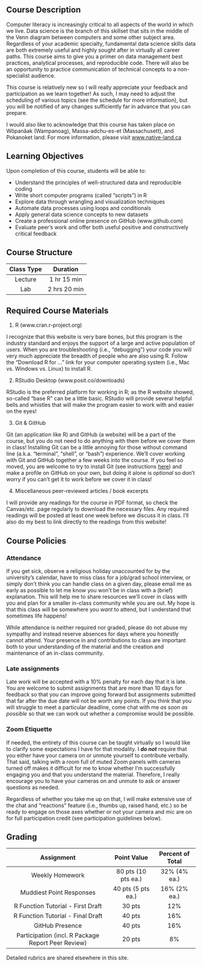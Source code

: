 
## Course Description

Computer literacy is increasingly critical to all aspects of the world in which we live. Data science is the branch of this skillset that sits in the middle of the Venn diagram between computers and some other subject area. Regardless of your academic specialty, fundamental data science skills data are both extremely useful and highly sought after in virtually all career paths. This course aims to give you a primer on data management best practices, analytical processes, and reproducible code. There will also be an opportunity to practice communication of technical concepts to a non-specialist audience.

This course is relatively new so I will really appreciate your feedback and participation as we learn together! As such, I may need to adjust the scheduling of various topics (see the schedule for more information), but you will be notified of any changes sufficiently far in advance that you can prepare.

I would also like to acknowledge that this course has taken place on Wôpanâak (Wampanoag), Massa-adchu-es-et (Massachusett), and Pokanoket land. For more information, please visit [www.native-land.ca](https://native-land.ca/)

## Learning Objectives

Upon completion of this course, students will be able to:

- Understand the principles of well-structured data and reproducible coding
- Write short computer programs (called "scripts") in R
- Explore data through wrangling and visualization techniques
- Automate data processes using loops and conditionals
- Apply general data science concepts to new datasets
- Create a professional online presence on GitHub (www.github.com)
- Evaluate peer's work and offer both useful positive and constructively critical feedback

## Course Structure

| Class Type | Duration |
| :---: | :---: |
| Lecture | 1 hr 15 min |
| Lab | 2 hrs 20 min |

## Required Course Materials

1. R (www.cran.r-project.org)

I recognize that this website is very bare bones, but this program is the industry standard and enjoys the support of a large and active population of users. When you are troubleshooting (i.e., "debugging") your code you will very much appreciate the breadth of people who are also using R. Follow the "Download R for ..." link for your computer operating system (i.e., Mac vs. Windows vs. Linux) to install R.

2. RStudio Desktop (www.posit.co/downloads)

RStudio is the preferred platform for working in R; as the R website showed, so-called "base R" can be a little basic. RStudio will provide several helpful bells and whistles that will make the program easier to work with and easier on the eyes!

3. Git & GitHub

Git (an application like R) and GitHub (a website) will be a part of the course, but you do not need to do anything with them before we cover them in class! Installing Git can be a little annoying for those without command line (a.k.a. "terminal", "shell", or "bash") experience. We'll cover working with Git and GitHub together a few weeks into the course. If you feel so moved, you are welcome to try to install Git (see instructions [here](https://happygitwithr.com/install-git)) and make a profile on GitHub on your own, but doing it alone is _optional_ so don't worry if you can't get it to work before we cover it in class!

4. Miscellaneous peer-reviewed articles / book excerpts

I will provide any readings for the course in PDF format, so check the Canvas/etc. page regularly to download the necessary files. Any required readings will be posted at least one week before we discuss it in class. I'll also do my best to link directly to the readings from this website!

## Course Policies

### Attendance

If you get sick, observe a religious holiday unaccounted for by the university's calendar, have to miss class for a job/grad school interview, or simply don't think you can handle class on a given day, please email me as early as possible to let me know you won't be in class with a (brief) explanation. This will help me to share resources we'll cover in class with you and plan for a smaller in-class community while you are out. My hope is that this class will be somewhere you _want_ to attend, but I understand that sometimes life happens!

While attendance is neither required nor graded, please do not abuse my sympathy and instead reserve absences for days where you honestly cannot attend. Your presence in and contributions to class are important both to your understanding of the material and the creation and maintenance of an in-class community.

### Late assignments

Late work will be accepted with a 10% penalty for each day that it is late. You are welcome to submit assignments that are more than 10 days for feedback so that you can improve going forward but assignments submitted that far after the due date will not be worth any points. 
If you think that you will struggle to meet a particular deadline, come chat with me _as soon as possible_ so that we can work out whether a compromise would be possible.

### Zoom Etiquette

If needed, the entirety of this course can be taught virtually so I would like to clarify some expectations I have for that modality. I **_do not_** require that you either have your camera on or unmute yourself to contribute verbally. That said, talking with a room full of muted Zoom panels with cameras turned off makes it difficult for me to know whether I'm successfully engaging you and that you understand the material. Therefore, I really encourage you to have your cameras on and unmute to ask or answer questions as needed.

Regardless of whether you take me up on that, I will make extensive use of the chat and "reactions" feature (i.e., thumbs up, raised hand, etc.) so be ready to engage on those axes whether or not your camera and mic are on for full participation credit (see participation guidelines below).

## Grading

| Assignment | Point Value | Percent of Total |
| :---: | :---: | :---: |
| Weekly Homework | 80 pts (10 pts ea.) | 32% (4% ea.) |
| Muddiest Point Responses | 40 pts (5 pts ea.) | 16% (2% ea.) | 
| R Function Tutorial - First Draft | 30 pts | 12% |
| R Function Tutorial - Final Draft | 40 pts | 16% |
| GitHub Presence | 40 pts | 16% |
| Participation (incl. R Package Report Peer Review) | 20 pts | 8% |

Detailed rubrics are shared elsewhere in this site.


